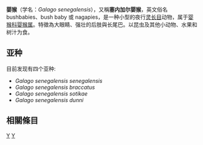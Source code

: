 {{Speciesbox
| taxon = Galago senegalensis
| image = Galago senegalensis.jpg
| status = LR/lc
| status_system = iucn2.3
| binomial_authority = [[É._Geoffroy|É. Geoffroy]], 1796
}}

'''婴猴'''（学名：''Galago senegalensis''），又稱'''塞内加尔婴猴'''，英文俗名bushbabies、bush baby 或 nagapies，是一种小型的夜行[[灵长目|灵长目]]动物，属于[[婴猴科|婴猴科]][[婴猴属|婴猴属]]。特徵為大眼睛、强壮的后肢與长尾巴。以昆虫及其他小动物、水果和树汁为食。

== 亚种 ==
目前发现有四个亚种:
* ''Galago senegalensis senegalensis''
* ''Galago senegalensis braccatus''
* ''Galago senegalensis sotikae''
* ''Galago senegalensis dunni''

== 相關條目 ==
{{Commons+cat|Galago_senegalensis}}
{{Taxonbar|from=Q77332}}

{{DEFAULTSORT:婴猴}}
[[Category:IUCN红色名录无危物种|Y]]
[[Category:嬰猴屬|Y]]
